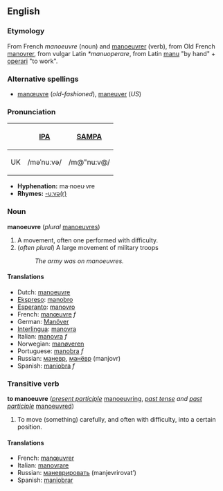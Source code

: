 <!-- If you edit this page, please also edit "maneuver" to keep the two pages in synch-->


== English ==
=== Etymology ===
From French ''manoeuvre'' (noun) and [[manoeuvrer]] (verb), from Old French  [[manovrer]], from vulgar Latin ''*manuoperare'', from Latin [[manu]] "by hand" + [[operari]] "to work".

===Alternative spellings===
*[[manœuvre]] (''old-fashioned''), [[maneuver]] (''US'')

===Pronunciation===
{| border=1 cellpadding=5
! !! [[w:International Phonetic Alphabet|IPA]] !! [[w:SAMPA|SAMPA]]
|-
! UK
| /məˈnuːvə/ || /m@"nu:v@/
|}

*'''Hyphenation:''' ma·noeu·vre
*'''Rhymes:''' [[Rhymes:English:-uːvə(r)|-uːvə(r)]]

=== Noun ===
'''manoeuvre''' (''plural'' [[manoeuvres]])
# A movement, often one performed with difficulty.
# (''often plural'') A large movement of military troops
#:''The army was on manoeuvres.''

====Translations====
*Dutch: [[manoeuvre]]
*[[Ekspreso]]: [[manobro]]
*[[Esperanto]]: [[manovro]]
*French: [[manœuvre]] ''f''
*German: [[Manöver]]
*[[Interlingua]]: [[manovra]]
*Italian: [[manovra]] ''f''
*Norwegian: [[manøveren]]
*Portuguese: [[manobra]] ''f''
*Russian: [[маневр]], [[манёвр]] (manjovr)
*Spanish: [[maniobra]] ''f''

===Transitive verb===
'''to manoeuvre''' (''[[present participle]]'' [[manoeuvring]], ''[[past tense]] and [[past participle]]'' [[manoeuvred]])
#To move (something) carefully, and often with difficulty, into a certain position.

====Translations====
*French: [[manœuvrer]]
*Italian: [[manovrare]]
*Russian: [[маневрировать]] (manjevrirovat’)
*Spanish: [[maniobrar]]


<!-- If you edit this page, please also edit "maneuver" to keep the two pages in synch-->